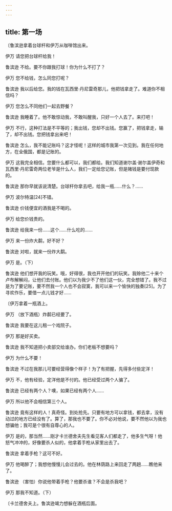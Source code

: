 ```yaml
---
---
---
```

title: 第一场
---




〔鲁滨逊拿着台球杆和伊万从咖啡馆出来。





伊万 请您把台球杆给我！

鲁滨逊 不给。要不你跟我打球！你为什么不打了？

伊万 您不给钱，怎么同您打呢？

鲁滨逊 我以后给您。我的钱在瓦西里·丹尼雷奇那儿，他把钱拿走了。难道你不相信吗？

伊万 您怎么不同他们一起去野餐？

鲁滨逊 我睡着了。他不敢惊动我，不敢叫醒我，只好一个人去了。来打吧！

伊万 不行，这种打法是不平等的；我出钱，您却不出钱。您赢了，把钱拿走，输了，却不出钱。您把钱拿出来吧！

鲁滨逊 怎么，我不能记账吗？这才怪呢！这样的城市我第一次见到。我在任何地方，在全俄国，都是记账的。

伊万 这我完全相信。您要什么都可以，我们都给。我们知道谢尔盖·谢尔盖伊奇和瓦西里·丹尼雷奇两位老爷是什么人，我们一定给您记账，但是赌钱是要付现款的。

鲁滨逊 那你早就该说清楚。台球杆你拿去吧，给我一瓶……什么？……

伊万 波尔特温[24]不错。

鲁滨逊 价钱便宜的酒我是不喝的。

伊万 给您价钱贵的。

鲁滨逊 给我来一份……这个……什么吃的……

伊万 来一份炸大鹬，好不好？

鲁滨逊 对啦，就来一份炸大鹬。

伊万 是。（下）

鲁滨逊 他们想开我的玩笑。哦，好得很，我也开开他们的玩笑。我赊他二十来个卢布解解闷，让他们去付账。他们以为我少不了他们这一伙，完全想错了。我不过是为了要记账，要不然我一个人也不会寂寞，我可以来一个愉快的独奏[25]。为了寻欢作乐，要借一点儿钱才好……

〔伊万拿着一瓶酒上。

伊万 （放下酒瓶）炸鹬已经要了。

鲁滨逊 我要在这儿租一个戏院子。

伊万 那是好买卖。

鲁滨逊 我不知道把小卖部交给谁办。你们老板不想要吗？

伊万 为什么不要！

鲁滨逊 不过在我那儿可要经营得像个样子！为了有把握，先得多付些定洋！

伊万 不，他有经验，定洋他是不付的。他已经受过两个人骗了。

鲁滨逊 已经有两个人？噢，如果已经有两个人……

伊万 所以他不会相信第三个人。

鲁滨逊 竟有这样的人！真奇怪。到处抢先。只要有地方可以拿钱，都去拿，没有动过的地方已经没有了。算了，那我也不要了。你不必对他说，要不然他以为我也想骗他；我可是个很有自尊心的人。

伊万 是的，那当然……刚才卡兰德舍夫先生看见客人们都走了，他多生气呀！他怒气冲冲的，好像要杀人似的，他拿着手枪从家里出去了。

鲁滨逊 拿着手枪？这可不好。

伊万 他喝醉了；我想他慢慢儿会过去的。他在林荫路上来回走了两趟……瞧他来了。

鲁滨逊 （害怕）你说他带着手枪？他要杀谁？不会是杀我吧？

伊万 那我不知道。（下）

〔卡兰德舍夫上。鲁滨逊竭力想躲在酒瓶后面。